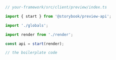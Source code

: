 ```ts
// your-framework/src/client/preview/index.ts

import { start } from '@storybook/preview-api';

import './globals';

import render from './render';

const api = start(render);

// the boilerplate code
```
